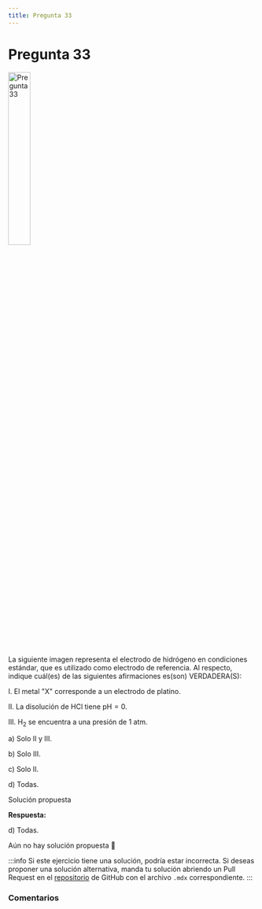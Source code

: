 ```yaml
---
title: Pregunta 33
---
```



# Pregunta 33

<Image
  src="science/chemistry/exercises/2023-2/p33/image.png"
  alt="Pregunta 33"
  width="30%"
/>

La siguiente imagen representa el electrodo de hidrógeno en condiciones estándar, que es utilizado como electrodo de referencia. Al respecto, indique cuál(es) de las siguientes afirmaciones es(son) VERDADERA(S):

I. El metal "X" corresponde a un electrodo de platino.

II. La disolución de HCl tiene $\mathrm{pH}=0$.

III. $\mathrm{H}_2$ se encuentra a una presión de 1 atm.

a) Solo II y III.

b) Solo III.

c) Solo II.

d) Todas.

<MDXDetails>
<summary>Solución propuesta</summary>

<div className="exercise">

**Respuesta:**

d) Todas.

Aún no hay solución propuesta 🥲
</div>

:::info
Si este ejercicio tiene una solución, podría estar incorrecta. Si deseas proponer una solución alternativa, manda tu solución abriendo
un Pull Request en el [repositorio](https://github.com/crow-rojas/apuntes-fundamentals/pulls) de GitHub con el archivo
`.mdx` correspondiente.
:::

</MDXDetails>

### Comentarios

<Disqus
  url="https://crow-rojas.github.io/apuntes-fundamentals/docs/science/chemistry/exercises/2023-2/p33"
  identifier="docs/science/chemistry/exercises/2023-2/p33"
  title="2023-2 Quimica - Pregunta 33"
/>
